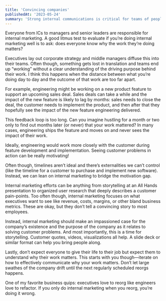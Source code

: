 ```yaml
---
title: 'Convincing companies'
publishedAt: '2023-05-24'
summary: 'Strong internal communications is critical for teams of people working together (companies).'
---    
```


Everyone from ICs to managers and senior leaders are responsible for internal marketing. A good litmus test to evaluate if you’re doing internal marketing well is to ask: does everyone know why the work they’re doing matters?

Executives lay out corporate strategy and middle managers diffuse this into their teams. Often though, something gets lost in translation and teams end up “working” without a clear understanding of the driving purpose behind their work. I think this happens when the distance between what you’re doing day to day and the outcome of that work are too far apart.

For example, engineering might be working on a new product feature to support an upcoming sales deal. Sales deals can take a while and the impact of the new feature is likely to lag by months: sales needs to close the deal, the customer needs to implement the product, and then after that they hopefully see the impact of the new feature engineering delivered. 

This feedback loop is too long. Can you imagine hustling for a month or two only to find out months later (or never) that your work mattered? In many cases, engineering ships the feature and moves on and never sees the impact of their work.

Ideally, engineering would work more closely with the customer during feature development and implementation. Seeing customer problems in action can be really motivating!

Often though, timelines aren’t ideal and there’s externalities we can’t control (like the timeline for a customer to purchase and implement new software). Instead, we can lean on internal marketing to bridge the motivation gap.

Internal marketing efforts can be anything from storytelling at an All Hands presentation to organized user research that deeply describes a customer pain-points. Too often though, internal marketing focuses on what executives want to see like revenue, costs, margins, or other bland business metrics. These are okay, but they don’t tell a convincing story to most employees.

Instead, internal marketing should make an impassioned case for the company’s existence and the purpose of the company as it relates to solving customer problems. And most importantly, this is a time for storytelling. Customer quotes, videos, visualizations all help. A slide deck or similar format can help you bring people along.

Lastly, don’t expect everyone to give their life to their job but expect them to understand why their work matters. This starts with you though—iterate on how to effectively communicate why your work matters. Don’t let large swathes of the company drift until the next regularly scheduled reorgs happens.

One of my favorite business quips: executives love to reorg like engineers love to refactor. If you only do internal marketing when you reorg, you’re doing it wrong.